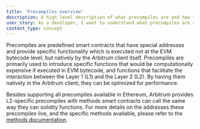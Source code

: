 ```yaml
---
title: 'Precompiles overview'
description: A high level description of what precompiles are and how they work
user_story: As a developer, I want to understand what precompiles are and how they work.
content_type: concept
---
```


Precompiles are predefined smart contracts that have special addresses and provide specific functionality which is executed not at the EVM bytecode level, but natively by the Arbitrum client itself. Precompiles are primarily used to introduce specific functions that would be computationally expensive if executed in EVM bytecode, and functions that facilitate the interaction between the Layer 1 (L1) and the Layer 2 (L2). By having them natively in the Arbitrum client, they can be optimized for performance.

Besides supporting all precompiles available in Ethereum, Arbitrum provides L2-specific precompiles with methods smart contracts can call the same way they can solidity functions. For more details on the addresses these precompiles live, and the specific methods available, please refer to the [methods documentation](/build-decentralized-apps/precompiles/02-reference.md).
